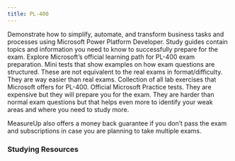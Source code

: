 ```yaml
---
title: PL-400
---
```


<Card title="Get Started" icon="star"> 
  <LinkCard title="Exam PL-400: Microsoft Power Platform Developer" href="https://learn.microsoft.com/en-us/credentials/certifications/power-platform-developer-associate?WT.mc_id=studentamb_165290" target="_blank"/>
      Demonstrate how to simplify, automate, and transform business tasks and processes using Microsoft Power Platform Developer.
  <LinkCard title="PL-400 Study Guide" href="https://learn.microsoft.com/credentials/certifications/resources/study-guides/pl-400?WT.mc_id=studentamb_165290" target="_blank"/>
      Study guides contain topics and information you need to know to successfully prepare for the exam.
  <LinkCard title="Microsoft Learn" href="https://learn.microsoft.com/training/courses/pl-400t00/?WT.mc_id=studentamb_165290" target="_blank"/>
Explore Microsoft’s official learning path for PL-400 exam preparation.
  <LinkCard title="Practice Assessment" href="https://learn.microsoft.com/certifications/exams/pl-400/practice/assessment?assessment-type=practice&assessmentId=66&WT.mc_id=studentamb_165290" target="_blank"/>
      Mini tests that show examples on how exam questions are structured. These are not equivalent to the real exams in format/difficulty. They are way easier than real exams.
  <LinkCard title="GitHub Labs" href="https://github.com/MicrosoftLearning/PL-400_Microsoft-Power-Platform-Developer/tree/master/Instructions/Labs" target="_blank"/>
      Collection of all lab exercises that Microsoft offers for PL-400.
</Card>

<Card title="MeasureUp Practice Tests" icon="open-book"> 
  <LinkCard title="MeasureUp Practice Test" href="https://www.measureup.com/microsoft-practice-test-pl-400-microsoft-power-platform-developer.html#u44" target="_blank"/>
  <LinkCard title="MeasureUp Subscriptions" href="https://www.measureup.com/subscription-plans-for-individuals#u44" target="_blank"/>
      Official Microsoft Practice tests. They are expensive but they will prepare you for the exam. They are harder than normal exam questions but that helps even more to identify your weak areas and where you need to study more.

MeasureUp also offers a money back guarantee if you don’t pass the exam and subscriptions in case you are planning to take multiple exams. 
</Card>


### Studying Resources

<Tabs>

  <TabItem label="Text">
  <CardGrid>
    <LinkCard title="Microsoft Learn" href="https://learn.microsoft.com/training/courses/pl-400t00/?WT.mc_id=studentamb_165290" target="_blank"/>
  </CardGrid>
  </TabItem>

  <TabItem label="Videos">
  <CardGrid>
    <LinkCard title="CRM Chap Exam Prep" href="https://youtube.com/playlist?list=PLAuip8FYPopS-eY6AbOBNBzA4XM0g2a6b" target="_blank"/>
    <LinkCard title="Microsoft Teams Learning Room by Julian Sharp (check the file tab once you have joined)" href="https://teams.microsoft.com/l/channel/19%3af47f5a017e9e44beb9340dfd21ac99ae%40thread.tacv2/Certification%2520Study%2520Groups?groupId=96c164d4-8ab0-400c-8f12-afeb32486a60&tenantId=b4c9f32e-da17-4ded-9c95-ce9da38f25d9" target="_blank"/>
    <LinkCard title="Microsoft Virtual Training Day - Rapidly Build Apps" href="https://events.microsoft.com/en-us/allevents/?language=English&clientTimeZone=1&search=Microsoft%20Power%20Platform%20Virtual%20Training%20Day:%20Rapidly%20Build%20Apps" target="_blank"/>
  </CardGrid>
  </TabItem>

  <TabItem label="Tests">
    <CardGrid>
      <LinkCard title="MeasureUp Practice Tests" href="https://www.measureup.com/microsoft-practice-test-pl-400-microsoft-power-platform-developer.html#u44" target="_blank"/>
      <LinkCard title="Whizlab Practice Tests" href="https://www.whizlabs.com/microsoft-power-platform-developer-pl400/" target="_blank"/>
    </CardGrid>
  </TabItem>

  <TabItem label="Paid">
  <CardGrid>
    <LinkCard title="Pluralsight Course" href="https://www.pluralsight.com/paths/microsoft-power-platform-developer-pl-400" target="_blank"/>
    <LinkCard title="LinkedIn Learning Course by Keith Atherton" href="https://www.linkedin.com/learning/cert-prep-power-platform-developer-associate-pl-400" target="_blank"/>
  </CardGrid>
  </TabItem>

  <TabItem label="Misc">
  <CardGrid>
  </CardGrid>
  </TabItem>

</Tabs>
